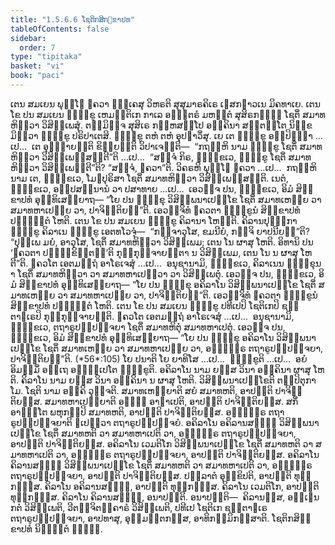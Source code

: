 ```yaml
---
title: "1.5.6.6 ໂຊຕິກສິກ຺ຂາປທ"
tableOfContents: false
sidebar:
  order: 7
type: "tipitaka"
basket: "vi"
book: "paci"
---
```



<DynamicBreadcrumb />

<Division number="350" book="paci">

<Paragraph number="1067" book="paci">
ເຕນ ສມເຍນ ພຸທ຺ໂຘ ຠຄວາ ຠຄ຺ເຄສຸ ວິຫຣຕິ ສຸສຸມາຣຄິເຣ ເຠສກຬາວເນ ມິຄທາເຍ. ເຕນ ໂຂ ປນ ສມເຍນ ຠິກ຺ຂູ ເຫມນ຺ຕິເກ ກາເລ ອຎ຺ຎຕຣໍ ມຫນ຺ຕໍ ສຸສິຣກຏ຺ຐໍ ໂຊຕິໍ ສມາທຫິຕ຺ວາ ວິສິພ຺ເພສຸໍ. ຕສ຺ມິຎ຺ຈ ສຸສິເຣ ກຓ຺ຫສປ຺ໂປ ອຄ຺ຄິນາ ສນ຺ຕຕ຺ໂຕ ນິກ຺ຂມິຕ຺ວາ ຠິກ຺ຂູ ປຣິປາເຕສິ. ຠິກ຺ຂູ ຕຫໍ ຕຫໍ ອຸປຘາວິໍສຸ.
</Paragraph>

<Paragraph number="1068" book="paci">
ເຍ ເຕ ຠິກ຺ຂູ ອປ຺ປິຈ຺ຉາ …ເປ…  ເຕ ອຸຊ຺ຌາຍນ຺ຕິ ຂິຍ຺ຍນ຺ຕິ ວິປາເຈນ຺ຕິ—  “ກຖຎ຺ຫິ ນາມ ຠິກ຺ຂູ ໂຊຕິໍ ສມາທຫິຕ຺ວາ ວິສິພ຺ເພສ຺ສນ຺ຕີ”ຕິ …ເປ…  “ສຈ຺ຈໍ ກິຣ, ຠິກ຺ຂເວ, ຠິກ຺ຂູ ໂຊຕິໍ ສມາທຫິຕ຺ວາ ວິສິພ຺ເພນ຺ຕີ”ຕິ? “ສຈ຺ຈໍ, ຠຄວາ”ຕິ. ວິຄຣຫິ ພຸທ຺ໂຘ ຠຄວາ …ເປ…  ກຖຎ຺ຫິ ນາມ ເຕ, ຠິກ຺ຂເວ, ໂມຆປຸຣິສາ ໂຊຕິໍ ສມາທຫິຕ຺ວາ ວິສິພ຺ເພສ຺ສນ຺ຕິ. ເນຕໍ, ຠິກ຺ຂເວ, ອປ຺ປສນ຺ນານໍ ວາ ປສາທາຍ …ເປ…  ເອວຎ຺ຈ ປນ, ຠິກ຺ຂເວ, ອິມໍ ສິກ຺ຂາປທໍ ອຸທ຺ທິເສຍ຺ຍາຖ—
</Paragraph>

<Paragraph number="1069" book="paci">
<Emphasis>“ໂຍ ປນ ຠິກ຺ຂຸ ວິສິພ຺ພນາເປກ຺ໂຂ ໂຊຕິໍ ສມາທເຫຍ຺ຍ ວາ ສມາທຫາເປຍ຺ຍ ວາ, ປາຈິຕ຺ຕິຍນ຺”</Emphasis>ຕິ.
</Paragraph>

<Paragraph number="1070" book="paci">
ເອວຎ຺ຈິທໍ ຠຄວຕາ ຠິກ຺ຂູນໍ ສິກ຺ຂາປທໍ ປຎ຺ຎຕ຺ຕໍ ໂຫຕິ.
</Paragraph>

</Division>
<Division number="351" book="paci">

<Paragraph number="1071" book="paci">
ເຕນ ໂຂ ປນ ສມເຍນ ຠິກ຺ຂູ ຄິລານາ ໂຫນ຺ຕິ. ຄິລານປຸຈ຺ຉກາ ຠິກ຺ຂູ ຄິລາເນ ຠິກ຺ຂູ ເອຕທໂວຈຸໍ—  “ກຈ຺ຈາວຸໂສ, ຂມນີຍໍ, ກຈ຺ຈິ ຍາປນີຍນ຺”ຕິ? “ປຸພ຺ເພ ມຍໍ, ອາວຸໂສ, ໂຊຕິໍ ສມາທຫິຕ຺ວາ ວິສິພ຺ເພມ; ເຕນ ໂນ ຜາສຸ ໂຫຕິ. ອິທານິ ປນ ‘ຠຄວຕາ ປຏິກ຺ຂິຕ຺ຕນ຺’ຕິ ກຸກ຺ກຸຈ຺ຈາຍນ຺ຕາ ນ ວິສິພ຺ເພມ, ເຕນ ໂນ ນ ຜາສຸ ໂຫຕີ”ຕິ. ຠຄວໂຕ ເອຕມຕ຺ຖໍ ອາໂຣເຈສຸໍ …ເປ…  ອນຸຊານາມິ, ຠິກ຺ຂເວ, ຄິລາເນນ ຠິກ຺ຂຸນາ ໂຊຕິໍ ສມາທຫິຕ຺ວາ ວາ ສມາທຫາເປຕ຺ວາ ວາ ວິສິພ຺ເພຕຸໍ. ເອວຎ຺ຈ ປນ, ຠິກ຺ຂເວ, ອິມໍ ສິກ຺ຂາປທໍ ອຸທ຺ທິເສຍ຺ຍາຖ—
</Paragraph>

<Paragraph number="1072" book="paci">
<Emphasis>“ໂຍ ປນ ຠິກ຺ຂຸ ອຄິລາໂນ ວິສິພ຺ພນາເປກ຺ໂຂ ໂຊຕິໍ ສມາທເຫຍ຺ຍ</Emphasis> <Emphasis>ວາ ສມາທຫາເປຍ຺ຍ ວາ, ປາຈິຕ຺ຕິຍນ຺”</Emphasis>ຕິ.
</Paragraph>

<Paragraph number="1073" book="paci">
ເອວຎ຺ຈິທໍ ຠຄວຕາ ຠິກ຺ຂູນໍ ສິກ຺ຂາປທໍ ປຎ຺ຎຕ຺ຕໍ ໂຫຕິ.
</Paragraph>

</Division>
<Division number="352" book="paci">

<Paragraph number="1074" book="paci">
ເຕນ ໂຂ ປນ ສມເຍນ ຠິກ຺ຂູ ປທີເປປິ ໂຊຕິເກປິ ຊນ຺ຕາຆເຣປິ ກຸກ຺ກຸຈ຺ຈາຍນ຺ຕິ. ຠຄວໂຕ ເອຕມຕ຺ຖໍ ອາໂຣເຈສຸໍ …ເປ…  ອນຸຊານາມິ, ຠິກ຺ຂເວ, ຕຖາຣູປປ຺ປຈ຺ຈຍາ ໂຊຕິໍ ສມາທຫິຕຸໍ ສມາທຫາເປຕຸໍ. ເອວຎ຺ຈ ປນ, ຠິກ຺ຂເວ, ອິມໍ ສິກ຺ຂາປທໍ ອຸທ຺ທິເສຍ຺ຍາຖ—
</Paragraph>

</Division>
<Division number="353" book="paci">

<Paragraph number="1075" book="paci">
<Emphasis>“ໂຍ ປນ ຠິກ຺ຂຸ ອຄິລາໂນ ວິສິພ຺ພນາເປກ຺ໂຂ ໂຊຕິໍ ສມາທເຫຍ຺ຍ ວາ ສມາທຫາເປຍ຺ຍ ວາ, ອຎ຺ຎຕ຺ຣ ຕຖາຣູປປ຺ປຈ຺ຈຍາ, ປາຈິຕ຺ຕິຍນ຺”</Emphasis>ຕິ. (*56*:<Emphasis>105</Emphasis>)
</Paragraph>

</Division>
<Division number="354" book="paci">

<Paragraph number="1076" book="paci">
<Emphasis>ໂຍ ປນາ</Emphasis>ຕິ ໂຍ ຍາທິໂສ …ເປ…  <Emphasis>ຠິກ຺ຂູ</Emphasis>ຕິ …ເປ…  ອຍໍ ອິມສ຺ມິໍ ອຕ຺ເຖ ອຘິປ຺ເປໂຕ ຠິກ຺ຂູຕິ.
</Paragraph>

<Paragraph number="1077" book="paci">
<Emphasis>ອຄິລາໂນ</Emphasis> ນາມ ຍສ຺ສ ວິນາ ອຄ຺ຄິນາ ຜາສຸ ໂຫຕິ.
</Paragraph>

<Paragraph number="1078" book="paci">
<Emphasis>ຄິລາໂນ</Emphasis> ນາມ ຍສ຺ສ ວິນາ ອຄ຺ຄິນາ ນ ຜາສຸ ໂຫຕິ.
</Paragraph>

<Paragraph number="1079" book="paci">
<Emphasis>ວິສິພ຺ພນາເປກ຺ໂຂ</Emphasis>ຕິ ຕປ຺ປິຕຸກາໂມ.
</Paragraph>

<Paragraph number="1080" book="paci">
<Emphasis>ໂຊຕິ</Emphasis> ນາມ ອຄ຺ຄິ ວຸຈ຺ຈຕິ.
</Paragraph>

<Paragraph number="1081" book="paci">
<Emphasis>ສມາທເຫຍ຺ຍາ</Emphasis>ຕິ ສຍໍ ສມາທຫຕິ, ອາປຕ຺ຕິ ປາຈິຕ຺ຕິຍສ຺ສ.
</Paragraph>

<Paragraph number="1082" book="paci">
<Emphasis>ສມາທຫາເປຍ຺ຍາ</Emphasis>ຕິ ອຎ຺ຎໍ ອາຓາເປຕິ, ອາປຕ຺ຕິ ປາຈິຕ຺ຕິຍສ຺ສ. ສກິໍ ອາຓຕ຺ໂຕ ພຫຸກມ຺ປິ ສມາທຫຕິ, ອາປຕ຺ຕິ ປາຈິຕ຺ຕິຍສ຺ສ.
</Paragraph>

<Paragraph number="1083" book="paci">
<Emphasis>ອຎ຺ຎຕ຺ຣ ຕຖາ ຣູປປ຺ປຈ຺ຈຍາ</Emphasis>ຕິ ຐເປຕ຺ວາ ຕຖາຣູປປ຺ປຈ຺ຈຍໍ.
</Paragraph>

</Division>
<Division number="355" book="paci">

<Paragraph number="1084" book="paci">
ອຄິລາໂນ ອຄິລານສຎ຺ຎີ ວິສິພ຺ພນາເປກ຺ໂຂ ໂຊຕິໍ ສມາທຫຕິ ວາ ສມາທຫາເປຕິ ວາ, ອຎ຺ຎຕ຺ຣ ຕຖາຣູປປ຺ປຈ຺ຈຍາ, ອາປຕ຺ຕິ ປາຈິຕ຺ຕິຍສ຺ສ. ອຄິລາໂນ ເວມຕິໂກ ວິສິພ຺ພນາເປກ຺ໂຂ ໂຊຕິໍ ສມາທຫຕິ ວາ ສມາທຫາເປຕິ ວາ, ອຎ຺ຎຕ຺ຣ ຕຖາຣູປປ຺ປຈ຺ຈຍາ, ອາປຕ຺ຕິ ປາຈິຕ຺ຕິຍສ຺ສ. ອຄິລາໂນ ຄິລານສຎ຺ຎີ ວິສິພ຺ພນາເປກ຺ໂຂ ໂຊຕິໍ ສມາທຫຕິ ວາ ສມາທຫາເປຕິ ວາ, ອຎ຺ຎຕ຺ຣ ຕຖາຣູປປ຺ປຈ຺ຈຍາ, ອາປຕ຺ຕິ ປາຈິຕ຺ຕິຍສ຺ສ.
</Paragraph>

<Paragraph number="1085" book="paci">
ປຏິລາຕໍ ອຸກ຺ຂິປຕິ, ອາປຕ຺ຕິ ທຸກ຺ກຏສ຺ສ. ຄິລາໂນ ອຄິລານສຎ຺ຎີ, ອາປຕ຺ຕິ ທຸກ຺ກຏສ຺ສ. ຄິລາໂນ ເວມຕິໂກ, ອາປຕ຺ຕິ ທຸກ຺ກຏສ຺ສ. ຄິລາໂນ ຄິລານສຎ຺ຎີ, ອນາປຕ຺ຕິ.
</Paragraph>

</Division>
<Division number="356" book="paci">

<Paragraph number="1086" book="paci">
ອນາປຕ຺ຕິ—  ຄິລານສ຺ສ, ອຎ຺ເຎນ ກຕໍ ວິສິພ຺ເພຕິ, ວີຕຈ຺ຈິຕງ຺ຄາຣໍ ວິສິພ຺ເພຕິ, ປທີເປ ໂຊຕິເກ ຊນ຺ຕາຆເຣ ຕຖາຣູປປ຺ປຈ຺ຈຍາ, ອາປທາສຸ, ອຸມ຺ມຕ຺ຕກສ຺ສ, ອາທິກມ຺ມິກສ຺ສາຕິ.

</Paragraph>
</Division>

<Paragraph number="1087" type="center" book="paci">
ໂຊຕິກສິກ຺ຂາປທໍ ນິຏ຺ຐິຕໍ ຉຏ຺ຐໍ.
</Paragraph>